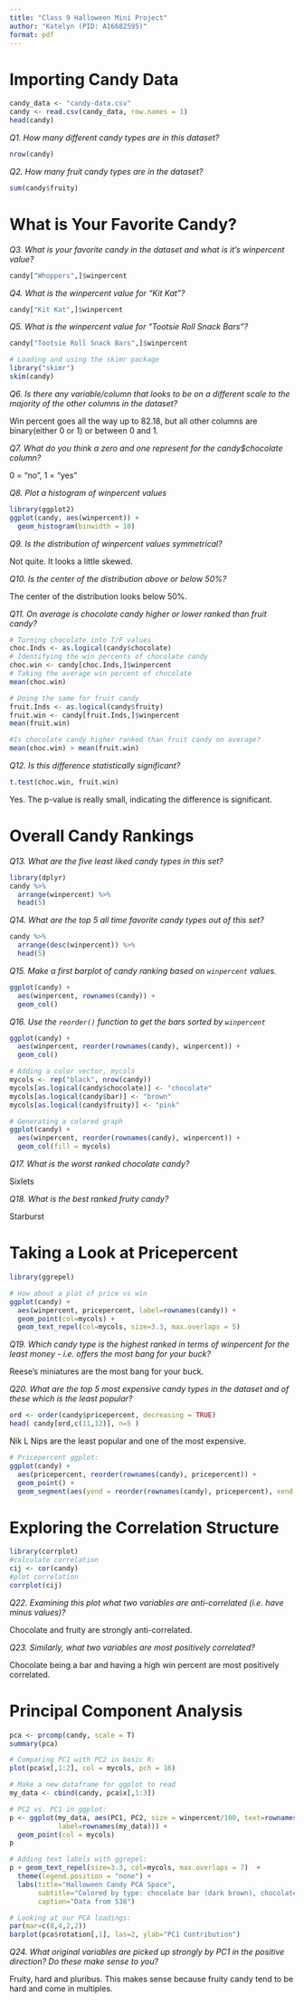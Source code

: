 ```yaml
---
title: "Class 9 Halloween Mini Project"
author: "Katelyn (PID: A16682595)"
format: pdf
---
```


# Importing Candy Data

```r
candy_data <- "candy-data.csv"
candy <- read.csv(candy_data, row.names = 1)
head(candy)
```

*Q1. How many different candy types are in this dataset?*
```r
nrow(candy)
```


*Q2. How many fruit candy types are in the dataset?*
```r
sum(candy$fruity)
```



# What is Your Favorite Candy?

*Q3. What is your favorite candy in the dataset and what is it’s winpercent value?*
```r
candy["Whoppers",]$winpercent
```


*Q4. What is the winpercent value for “Kit Kat”?*
```r
candy["Kit Kat",]$winpercent
```


*Q5. What is the winpercent value for “Tootsie Roll Snack Bars”?*
```r
candy["Tootsie Roll Snack Bars",]$winpercent
```



```r
# Loading and using the skimr package
library("skimr")
skim(candy)
```


*Q6. Is there any variable/column that looks to be on a different scale to the majority of the other columns in the dataset?*

Win percent goes all the way up to 82.18, but all other columns are binary(either 0 or 1) or between 0 and 1.


*Q7. What do you think a zero and one represent for the candy$chocolate column?*

0 = "no", 1 = "yes"


*Q8. Plot a histogram of winpercent values*
```r
library(ggplot2)
ggplot(candy, aes(winpercent)) +
  geom_histogram(binwidth = 10)
```


*Q9. Is the distribution of winpercent values symmetrical?*

Not quite. It looks a little skewed.


*Q10. Is the center of the distribution above or below 50%?*

The center of the distribution looks below 50%.


*Q11. On average is chocolate candy higher or lower ranked than fruit candy?*
```r
# Turning chocolate into T/F values
choc.Inds <- as.logical(candy$chocolate)
# Identifying the win percents of chocolate candy
choc.win <- candy[choc.Inds,]$winpercent
# Taking the average win percent of chocolate
mean(choc.win)

# Doing the same for fruit candy
fruit.Inds <- as.logical(candy$fruity)
fruit.win <- candy[fruit.Inds,]$winpercent
mean(fruit.win)

#Is chocolate candy higher ranked than fruit candy on average?
mean(choc.win) > mean(fruit.win)
```

*Q12. Is this difference statistically significant?*
```r
t.test(choc.win, fruit.win)
```
Yes. The p-value is really small, indicating the difference is significant.



# Overall Candy Rankings

*Q13. What are the five least liked candy types in this set?*
```r
library(dplyr)
candy %>%
  arrange(winpercent) %>%
  head(5)
```

*Q14. What are the top 5 all time favorite candy types out of this set?*
```r
candy %>%
  arrange(desc(winpercent)) %>%
  head(5)
```

*Q15. Make a first barplot of candy ranking based on `winpercent` values.*
```r
ggplot(candy) + 
  aes(winpercent, rownames(candy)) +
  geom_col()
```

*Q16. Use the `reorder()` function to get the bars sorted by `winpercent`*
```r
ggplot(candy) + 
  aes(winpercent, reorder(rownames(candy), winpercent)) +
  geom_col()
```

```r
# Adding a color vector, mycols
mycols <- rep("black", nrow(candy))
mycols[as.logical(candy$chocolate)] <- "chocolate"
mycols[as.logical(candy$bar)] <- "brown"
mycols[as.logical(candy$fruity)] <- "pink"
```

```r
# Generating a colored graph
ggplot(candy) + 
  aes(winpercent, reorder(rownames(candy), winpercent)) +
  geom_col(fill = mycols)
```

*Q17. What is the worst ranked chocolate candy?*

Sixlets

*Q18. What is the best ranked fruity candy?*

Starburst

# Taking a Look at Pricepercent

```r
library(ggrepel)

# How about a plot of price vs win
ggplot(candy) +
  aes(winpercent, pricepercent, label=rownames(candy)) +
  geom_point(col=mycols) + 
  geom_text_repel(col=mycols, size=3.3, max.overlaps = 5)
```

*Q19. Which candy type is the highest ranked in terms of winpercent for the least money - i.e. offers the most bang for your buck?*

Reese's miniatures are the most bang for your buck.

*Q20. What are the top 5 most expensive candy types in the dataset and of these which is the least popular?*
```r
ord <- order(candy$pricepercent, decreasing = TRUE)
head( candy[ord,c(11,12)], n=5 )
```
Nik L Nips are the least popular and one of the most expensive.

```r
# Pricepercent ggplot:
ggplot(candy) +
  aes(pricepercent, reorder(rownames(candy), pricepercent)) +
  geom_point() +
  geom_segment(aes(yend = reorder(rownames(candy), pricepercent), xend = 0), col = "grey40")
```

# Exploring the Correlation Structure

```r
library(corrplot)
#calculate correlation
cij <- cor(candy)
#plot correlation
corrplot(cij)
```

*Q22. Examining this plot what two variables are anti-correlated (i.e. have minus values)?*

Chocolate and fruity are strongly anti-correlated.

*Q23. Similarly, what two variables are most positively correlated?*

Chocolate being a bar and having a high win percent are most positively correlated.

# Principal Component Analysis

```r
pca <- prcomp(candy, scale = T)
summary(pca)
```

```r
# Comparing PC1 with PC2 in basic R:
plot(pca$x[,1:2], col = mycols, pch = 16)
```

```r
# Make a new dataframe for ggplot to read
my_data <- cbind(candy, pca$x[,1:3])

# PC2 vs. PC1 in ggplot:
p <- ggplot(my_data, aes(PC1, PC2, size = winpercent/100, text=rownames(my_data),
            label=rownames(my_data))) +
  geom_point(col = mycols)
p
```

```r
# Adding text labels with ggrepel:
p + geom_text_repel(size=3.3, col=mycols, max.overlaps = 7)  + 
  theme(legend.position = "none") +
  labs(title="Halloween Candy PCA Space",
       subtitle="Colored by type: chocolate bar (dark brown), chocolate other (light brown), fruity (red), other (black)",
       caption="Data from 538")
```

```r
# Looking at our PCA loadings:
par(mar=c(8,4,2,2))
barplot(pca$rotation[,1], las=2, ylab="PC1 Contribution")
```

*Q24. What original variables are picked up strongly by PC1 in the positive direction? Do these make sense to you?*

Fruity, hard and pluribus. This makes sense because fruity candy tend to be hard and come in multiples. 
